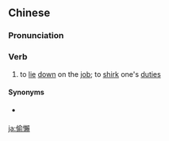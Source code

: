 {{also|偷懒}}
==Chinese==
{{zh-forms|s=偷懒}}

===Pronunciation===
{{zh-pron
|m=tōulǎn
|c=tau1 laan5
|h=pfs=thêu-lân
|mn=qz,xm,zz:thau-lán
|cat=v
}}

===Verb===
{{zh-verb}}

# to [[lie]] [[down]] on the [[job]]; to [[shirk]] one's [[duties]]

====Synonyms====
* {{qualifier|Cantonese}} {{zh-l|偷雞|tau1 gai1}}

[[ja:偷懶]]
